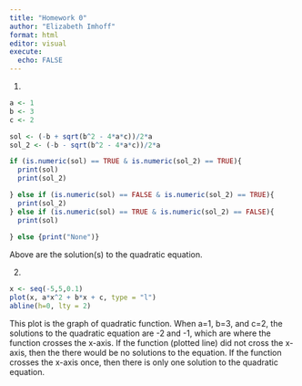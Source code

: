 ```yaml
---
title: "Homework 0"
author: "Elizabeth Imhoff"
format: html
editor: visual
execute: 
  echo: FALSE
---
```


1.  

```r
a <- 1
b <- 3
c <- 2

sol <- (-b + sqrt(b^2 - 4*a*c))/2*a
sol_2 <- (-b - sqrt(b^2 - 4*a*c))/2*a

if (is.numeric(sol) == TRUE & is.numeric(sol_2) == TRUE){
  print(sol)
  print(sol_2)

} else if (is.numeric(sol) == FALSE & is.numeric(sol_2) == TRUE){
  print(sol_2)
} else if (is.numeric(sol) == TRUE & is.numeric(sol_2) == FALSE){
  print(sol)
  
} else {print("None")}

```

Above are the solution(s) to the quadratic equation.

2.  

```r
x <- seq(-5,5,0.1)
plot(x, a*x^2 + b*x + c, type = "l")
abline(h=0, lty = 2)
```

This plot is the graph of quadratic function. When a=1, b=3, and c=2, the solutions to the quadratic equation are -2 and -1, which are where the function crosses the x-axis. If the function (plotted line) did not cross the x-axis, then the there would be no solutions to the equation. If the function crosses the x-axis once, then there is only one solution to the quadratic equation.
